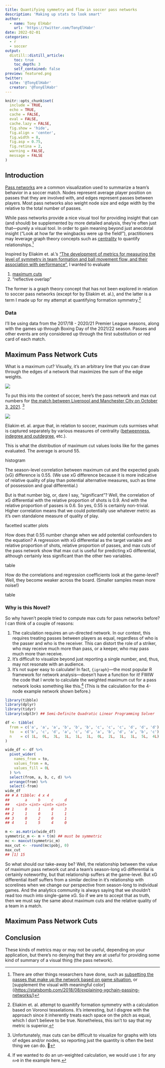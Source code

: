 ```yaml
---
title: Quantifying symmetry and flow in soccer pass networks
description: 'Making up stats to look smart'
author:
  - name: Tony ElHabr
    url: 'https://twitter.com/TonyElHabr'
date: 2022-02-01
categories:
  - r
  - soccer
output: 
  distill::distill_article:
    toc: true
    toc_depth: 3
    self_contained: false
preview: featured.png
twitter:
  site: '@TonyElHabr'
  creator: '@TonyElHabr'
---
```


```r
knitr::opts_chunk$set(
  include = TRUE,
  echo = TRUE,
  cache = FALSE,
  eval = FALSE,
  cache.lazy = FALSE,
  fig.show = 'hide',
  fig.align = 'center',
  fig.width = 8,
  fig.asp = 0.75,
  fig.retina = 2,
  warning = FALSE,
  message = FALSE
)
```

## Introduction

[Pass networks](https://www.datofutbol.cl/passing-networks-r/) are a common visualization used to summarize a team's behavior in a soccer match. Nodes represent average player position on passes that they are involved with, and edges represent passes between players. Most pass networks also weight node size and edge width by the relative to the total number of passes.

While pass networks provide a nice visual tool for providing insight that can (and should) be supplemented by more detailed analysis, they're often just that---purely a visual tool. In order to gain meaning beyond just anecdotal insight ("Look at how far the wingbacks were up the field!"), practitioners may leverage graph theory concepts such as [centrality](https://en.wikipedia.org/wiki/Centrality) to quantify relationships.[^1]

[^1]: There are other things researchers have done, such as [subsetting the passes that make up the network based on game situation](https://karun.in/blog/interactive-passing-networks.html), or \[supplement the visual with meaningful color\]((<https://statsbomb.com/2018/08/explaining-xgchain-passing-networks/>)

Inspired by Eliakim et. al.'s ["The development of metrics for measuring the level of symmetry in team formation and ball movement flow, and their association with performance"](https://www.tandfonline.com/doi/abs/10.1080/24733938.2021.1919747), I wanted to evaluate

1.  [maximum cuts](https://en.wikipedia.org/wiki/Maximum_cut)
2.  "reflective overlap"

The former is a graph theory concept that has not been explored in relation to soccer pass networks (except for by Eliakim et. al.), and the latter is a term I made up for my attempt at quantifying formation symmetry.[^2]

[^2]: Eliakim et. al. attempt to quanitify formation symmetry with a calculation based on Voronoi tesselations. It's interesting, but I disgree with the approach since it inherently treats each space on the pitch as equal, which I don't believe to be true. Nonetheless, this isn't to say that my metric is superior.

### Data

I'll be using data from the 2017/18 - 2020/21 Premier League seasons, along with the games up through Boxing Day of the 2021/22 season. Passes and other events are only considered up through the first substitution or red card of each match.

## Maximum Pass Network Cuts

What is a maximum cut? Visually, it's an arbitrary line that you can draw through the edges of a network that maximizes the sum of the edge weights.

![](C:/Users/antho/Documents/projects/sports_viz/47-formation_symmetry/example_max_cut.png)

To put this into the context of soccer, here's the pass network and max cut numbers for [the match between Liverpool and Manchester City on October 3, 2021](https://www.fotmob.com/match/3609994/matchfacts/liverpool-vs-manchester-city). [^3]

[^3]: Unfortunately, max cuts can be difficult to visualize for graphs with lots of edges and/or nodes, so reporting just the quantity is often the best thing we can do. 🤷

![](C:/Users/antho/Documents/projects/sports_viz/47-formation_symmetry/network-game_id=1549604-max_cut_weighted_w_logo.png)

Eliakim et. al. argue that, in relation to soccer, maximum cuts surmises what is captured separately by various measures of centrality ([betweenness](https://en.wikipedia.org/wiki/Betweenness_centrality), [indegree and outdegree](https://en.wikipedia.org/wiki/Directed_graph#Indegree_and_outdegree), etc.).

This is what the distribution of maximum cut values looks like for the games evaluated. The average is around 55.

histogram

The season-level correlation between maximum cut and the expected goals (xG) difference is 0.55. (We use xG difference because it is more indicative of relative quality of play than potential alternative measures, such as time of possession and goal differential.)

But is that number big, or, dare I say, "significant"? Well, the correlation of xG differential with the relative proportion of shots is 0.9. And with the relative proportion of passes is 0.6. So yes, 0.55 is certainly non-trivial. Higher correlation means that we could potentially use whatever metric as it's own standalone measure of quality of play.

facetted scatter plots

How does that 0.55 number change when we add potential confounders to the equation? A regression with xG differential as the target variable and relative proportion of shots, relative proportion of passes, and max cuts of the pass network show that max cut is useful for predicting xG differential, although certainly less significant than the other two variables.

table

How do the correlations and regression coefficients look at the game-level? Well, they become weaker across the board. (Smaller samples mean more noise!)

table

### Why is this Novel?

So why haven't people tried to compute max cuts for pass networks before? I can think of a couple of reasons:

1.  The calculation requires an un-directed network. In our context, this requires treating passes between players as equal, regardless of who is the passer and who is the receiver. This can distort the role of a striker, who may receive much more than pass, or a keeper, who may pass much more than receive.
2.  It's difficult to visualize beyond just reporting a single number, and, thus, may not resonate with an audience.
3.  It's not super easy to calculate! In fact, `{igraph}`---the most popular R framework for network analysis---doesn't have a function for it! FWIW the code that I wrote to calculate the weighted maximum cut for a pass network looks something like this.[^4] (This is the calculation for the 4-node example network shown before.)

[^4]: If we wanted to do an un-weighted calculation, we would use `1` for any `n>0` in the example here.

```r
library(tibble)
library(dplyr)
library(tidyr)
library(sdpt3r) ## Semi-Definite Quadratic Linear Programming Solver

df <- tibble(
  from = c('a', 'a', 'a', 'b', 'b', 'b', 'c', 'c', 'c', 'd', 'd', 'd'),
  to   = c('b', 'c', 'd', 'a', 'c', 'd', 'a', 'b', 'd', 'a', 'b', 'c'),
  n    = c( 1L,  0L,  3L,  1L,  1L,  1L,  0L,  2L,  1L,  1L,  5L,  4L)
)

wide_df <- df %>% 
  pivot_wider(
    names_from = to,
    values_from = n,
    values_fill = 0L
  ) %>% 
  select(from, a, b, c, d) %>% 
  arrange(from) %>% 
  select(-from)
wide_df
## # A tibble: 4 x 4
##       a     b     c     d
##   <int> <int> <int> <int>
## 1     0     1     0     3
## 2     1     0     1     1
## 3     0     2     0     1
## 4     1     5     4     0

m <- as.matrix(wide_df)
symmetric_m <- m + t(m) ## must be symmetric
mc <- maxcut(symmetric_m)
max_cut <- -round(mc$pobj, 0)
max_cut
## [1] 15
```

So what should our take-away be? Well, the relationship between the value of maximum pass network cut and a team's season-long xG differential is certainly noteworthy, but that relationship suffers at the game-level. But xG differential itself suffers from a similar decline in it's relationship with scorelines when we change our perspective from season-long to individual games. And the analytics community is always saying that we shouldn't read too much into single-game xG. So if we are to accept that as truth, then we must say the same about maximum cuts and the relative quality of a team in a match.

## Maximum Pass Network Cuts

## Conclusion

These kinds of metrics may or may not be useful, depending on your application, but there's no denying that they are at useful for providing some kind of summary of a visual thing (the pass network).
